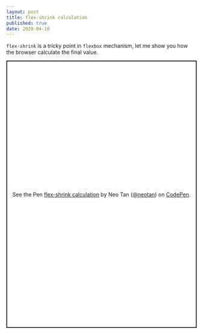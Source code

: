 ```yaml
---
layout: post
title: flex-shrink calculation 
published: true
date: 2020-04-10
---
```


`flex-shrink` is a tricky point in `flexbox` mechanism, let me show you how the browser calculate the final value.

<p class="codepen" data-height="708" data-theme-id="light" data-default-tab="css,result" data-user="neotan" data-slug-hash="wvKvVqw" data-preview="true" style="height: 708px; box-sizing: border-box; display: flex; align-items: center; justify-content: center; border: 2px solid; margin: 1em 0; padding: 1em;" data-pen-title="flex-shrink calculation">
  <span>See the Pen <a href="https://codepen.io/neotan/pen/wvKvVqw">
  flex-shrink calculation</a> by Neo Tan (<a href="https://codepen.io/neotan">@neotan</a>)
  on <a href="https://codepen.io">CodePen</a>.</span>
</p>
<script async src="https://static.codepen.io/assets/embed/ei.js"></script>
